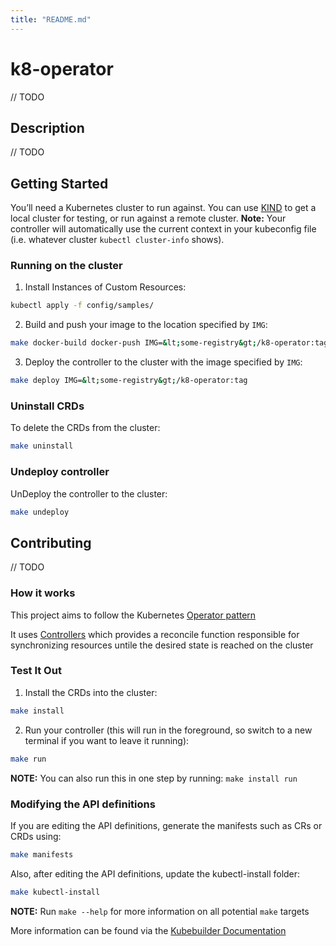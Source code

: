 ```yaml
---
title: "README.md"
---
```


# k8-operator
// TODO

## Description
// TODO

## Getting Started
You’ll need a Kubernetes cluster to run against. You can use [KIND](https://sigs.k8s.io/kind) to get a local cluster for testing, or run against a remote cluster.
**Note:** Your controller will automatically use the current context in your kubeconfig file (i.e. whatever cluster `kubectl cluster-info` shows).

### Running on the cluster
1. Install Instances of Custom Resources:

```sh
kubectl apply -f config/samples/
```

2. Build and push your image to the location specified by `IMG`:
	
```sh
make docker-build docker-push IMG=&lt;some-registry&gt;/k8-operator:tag
```
	
3. Deploy the controller to the cluster with the image specified by `IMG`:

```sh
make deploy IMG=&lt;some-registry&gt;/k8-operator:tag
```

### Uninstall CRDs
To delete the CRDs from the cluster:

```sh
make uninstall
```

### Undeploy controller
UnDeploy the controller to the cluster:

```sh
make undeploy
```

## Contributing
// TODO

### How it works
This project aims to follow the Kubernetes [Operator pattern](https://kubernetes.io/docs/concepts/extend-kubernetes/operator/)

It uses [Controllers](https://kubernetes.io/docs/concepts/architecture/controller/) 
which provides a reconcile function responsible for synchronizing resources untile the desired state is reached on the cluster 

### Test It Out
1. Install the CRDs into the cluster:

```sh
make install
```

2. Run your controller (this will run in the foreground, so switch to a new terminal if you want to leave it running):

```sh
make run
```

**NOTE:** You can also run this in one step by running: `make install run`

### Modifying the API definitions
If you are editing the API definitions, generate the manifests such as CRs or CRDs using:

```sh
make manifests
```

Also, after editing the API definitions, update the kubectl-install folder:

```sh
make kubectl-install
```

**NOTE:** Run `make --help` for more information on all potential `make` targets

More information can be found via the [Kubebuilder Documentation](https://book.kubebuilder.io/introduction.html)

